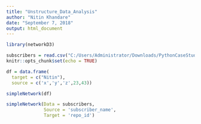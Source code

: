 ---
title: "Unstructure_Data_Analysis"
author: "Nitin Khandare"
date: "September 7, 2018"
output: html_document
---

```{r setup, include=FALSE}
library(networkD3)

subscribers = read.csv("C:/Users/Administrator/Downloads/PythonCaseStudy/github_subscribers.csv")
knitr::opts_chunk$set(echo = TRUE)
```

```{r}
df = data.frame(
  target = c("Nitin"),
  source = c('x','y','z',23,43))

simpleNetwork(df)
```

```{r}

simpleNetwork(Data = subscribers,
              Source = 'subscriber_name',
              Target = 'repo_id')


```

